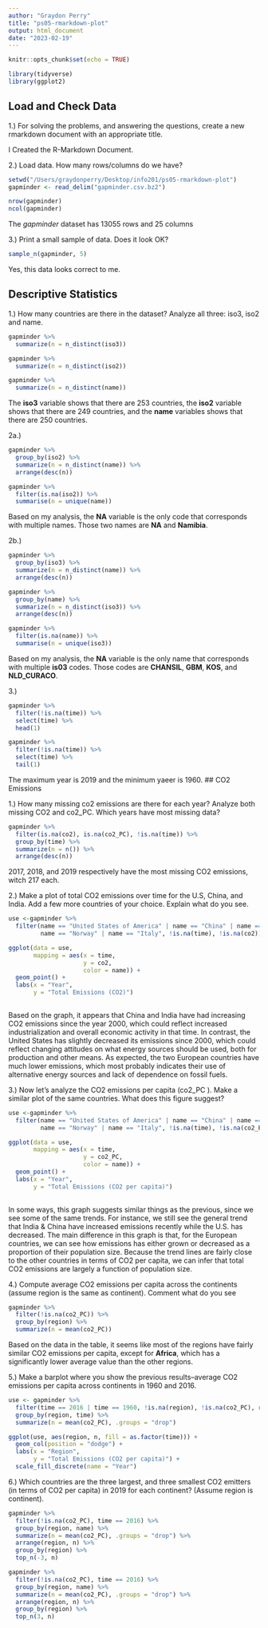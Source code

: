 ```yaml
---
author: "Graydon Perry"
title: "ps05-rmarkdown-plot"
output: html_document
date: "2023-02-19"
---
```


```r
knitr::opts_chunk$set(echo = TRUE)
```

```r
library(tidyverse)
library(ggplot2)
```

## Load and Check Data

1.) For solving the problems, and answering the questions, create a new rmarkdown document with an appropriate title.

  I Created the R-Markdown Document.

2.) Load data. How many rows/columns do we have?

```r
setwd("/Users/graydonperry/Desktop/info201/ps05-rmarkdown-plot")
gapminder <- read_delim("gapminder.csv.bz2")

nrow(gapminder)
ncol(gapminder)
```

  The _gapminder_ dataset has 13055 rows and 25 columns

3.) Print a small sample of data. Does it look OK?

```r
sample_n(gapminder, 5)
```

  Yes, this data looks correct to me.


## Descriptive Statistics

1.) How many countries are there in the dataset? Analyze all three: iso3, iso2 and name.

```r
gapminder %>%
  summarize(n = n_distinct(iso3))

gapminder %>%
  summarize(n = n_distinct(iso2))

gapminder %>%
  summarize(n = n_distinct(name))
```

The **iso3** variable shows that there are 253 countries, the **iso2** variable shows that there are 249 countries, and the **name** variables shows that there are 250 countries. 

2a.)

```r
gapminder %>%
  group_by(iso2) %>%
  summarize(n = n_distinct(name)) %>%
  arrange(desc(n))

gapminder %>%
  filter(is.na(iso2)) %>%
  summarise(n = unique(name))
```

  Based on my analysis, the **NA** variable is the only code that corresponds with multiple names.
  Those two names are **NA** and **Namibia**.

2b.)

```r
gapminder %>%
  group_by(iso3) %>%
  summarize(n = n_distinct(name)) %>%
  arrange(desc(n))
```

```r
gapminder %>%
  group_by(name) %>%
  summarize(n = n_distinct(iso3)) %>%
  arrange(desc(n))

gapminder %>%
  filter(is.na(name)) %>%
  summarise(n = unique(iso3))
```

  Based on my analysis, the **NA** variable is the only name that corresponds with multiple **is03**
  codes. Those codes are **CHANSIL**, **GBM**, **KOS**, and **NLD_CURACO**.

3.)

```r
gapminder %>%
  filter(!is.na(time)) %>%
  select(time) %>%
  head(1)

gapminder %>%
  filter(!is.na(time)) %>%
  select(time) %>%
  tail(1)

```

  The maximum year is 2019 and the minimum yaeer is 1960.
## CO2 Emissions

1.) How many missing co2 emissions are there for each year? Analyze both missing CO2
and co2_PC. Which years have most missing data?

```r
gapminder %>%
  filter(is.na(co2), is.na(co2_PC), !is.na(time)) %>%
  group_by(time) %>%
  summarize(n = n()) %>%
  arrange(desc(n))
```

  2017, 2018, and 2019 respectively have the most missing CO2 emissions, witch 217 each.
  
2.) Make a plot of total CO2 emissions over time for the U.S, China, and India. Add a few
more countries of your choice. Explain what do you see.

```r
use <-gapminder %>%
  filter(name == "United States of America" | name == "China" | name == "India" |
         name == "Norway" | name == "Italy", !is.na(time), !is.na(co2))

ggplot(data = use, 
       mapping = aes(x = time, 
                     y = co2, 
                     color = name)) +
  geom_point() +
  labs(x = "Year",
       y = "Total Emissions (CO2)")
  
```

  Based on the graph, it appears that China and India have had increasing CO2 emissions since the year
  2000, which could reflect increased industrialization and overall economic activity in that time. In
  contrast, the United States has slightly decreased its emissions since 2000, which could reflect
  changing attitudes on what energy sources should be used, both for production and other means. As
  expected, the two European countries have much lower emissions, which most probably indicates their
  use of alternative energy sources and lack of dependence on fossil fuels.
  
3.) Now let’s analyze the CO2 emissions per capita (co2_PC ). Make a similar plot of the
same countries. What does this figure suggest?

```r
use <-gapminder %>%
  filter(name == "United States of America" | name == "China" | name == "India" |
         name == "Norway" | name == "Italy", !is.na(time), !is.na(co2_PC))

ggplot(data = use, 
       mapping = aes(x = time, 
                     y = co2_PC, 
                     color = name)) +
  geom_point() +
  labs(x = "Year",
       y = "Total Emissions (CO2 per capita)")
  
```

  In some ways, this graph suggests similar things as the previous, since we see some of the same
  trends. For instance, we still see the general trend that India & China have increased emissions
  recently while the U.S. has decreased. The main difference in this graph is that, for the European
  countries, we can see how emissions has either grown or decreased as a proportion of their
  population size. Because the trend lines are fairly close to the other countries in terms of CO2 per
  capita, we can infer that total CO2 emissions are largely a function of population size.
  
4.) Compute average CO2 emissions per capita across the continents (assume region is the
same as continent). Comment what do you see

```r
gapminder %>%
  filter(!is.na(co2_PC)) %>%
  group_by(region) %>%
  summarize(n = mean(co2_PC))
```

  Based on the data in the table, it seems like most of the regions have fairly similar CO2 emissions
  per capita, except for **Africa**, which has a significantly lower average value than the other
  regions.
  
5.) Make a barplot where you show the previous results–average CO2 emissions per capita
across continents in 1960 and 2016.

```r
use <- gapminder %>%
  filter(time == 2016 | time == 1960, !is.na(region), !is.na(co2_PC), region != "") %>%
  group_by(region, time) %>%
  summarize(n = mean(co2_PC), .groups = "drop")

ggplot(use, aes(region, n, fill = as.factor(time))) +
  geom_col(position = "dodge") +
  labs(x = "Region",
       y = "Total Emissions (CO2 per capita)") +
  scale_fill_discrete(name = "Year")
```

6.) Which countries are the three largest, and three smallest CO2 emitters (in terms of CO2 per
capita) in 2019 for each continent? (Assume region is continent).

```r
gapminder %>%
  filter(!is.na(co2_PC), time == 2016) %>%
  group_by(region, name) %>%
  summarize(n = mean(co2_PC), .groups = "drop") %>%
  arrange(region, n) %>%
  group_by(region) %>%
  top_n(-3, n)

gapminder %>%
  filter(!is.na(co2_PC), time == 2016) %>%
  group_by(region, name) %>%
  summarize(n = mean(co2_PC), .groups = "drop") %>%
  arrange(region, n) %>%
  group_by(region) %>%
  top_n(3, n)
```


